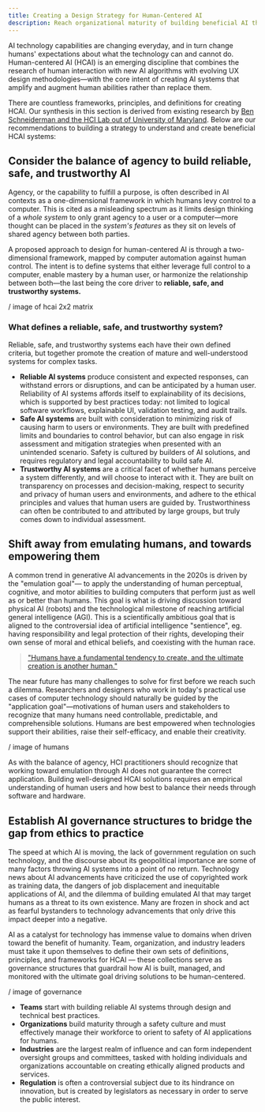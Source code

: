 ```yaml
---
title: Creating a Design Strategy for Human-Centered AI
description: Reach organizational maturity of building beneficial AI through new strategies
---
```


AI technology capabilities are changing everyday, and in turn change humans' expectations about what the technology can and cannot do. Human-centered AI (HCAI) is an emerging discipline that combines the research of human interaction with new AI algorithms with evolving UX design methodologies—with the core intent of creating AI systems that amplify and augment human abilities rather than replace them.

There are countless frameworks, principles, and definitions for creating HCAI. Our synthesis in this section is derived from existing research by [Ben Schneiderman and the HCI Lab out of University of Maryland](https://hcil.umd.edu/human-centered-ai/). Below are our recommendations to building a strategy to understand and create beneficial HCAI systems:

## Consider the balance of agency to build reliable, safe, and trustworthy AI

Agency, or the capability to fulfill a purpose, is often described in AI contexts as a one-dimensional framework in which humans levy control to a computer. This is cited as a misleading spectrum as it limits design thinking of a *whole system* to only grant agency to a user or a computer—more thought can be placed in the *system's features* as they sit on levels of shared agency between both parties.

A proposed approach to design for human-centered AI is through a two-dimensional framework, mapped by computer automation against human control. The intent is to define systems that either leverage full control to a computer, enable mastery by a human user, or harmonize the relationship between both—the last being the core driver to **reliable, safe, and trustworthy systems.**

/ image of hcai 2x2 matrix

### What defines a reliable, safe, and trustworthy system?

Reliable, safe, and trustworthy systems each have their own defined criteria, but together promote the creation of mature and well-understood systems for complex tasks.

* **Reliable AI systems** produce consistent and expected responses, can withstand errors or disruptions, and can be anticipated by a human user. Reliability of AI systems affords itself to explainability of its decisions, which is supported by best practices today: not limited to logical software workflows, explainable UI, validation testing, and audit trails.
* **Safe AI systems** are built with consideration to minimizing risk of causing harm to users or environments. They are built with predefined limits and boundaries to control behavior, but can also engage in risk assessment and mitigation strategies when presented with an unintended scenario. Safety is cultured by builders of AI solutions, and requires regulatory and legal accountability to build safe AI.
* **Trustworthy AI systems** are a critical facet of whether humans perceive a system differently, and will choose to interact with it. They are built on transparency on processes and decision-making, respect to security and privacy of human users and environments, and adhere to the ethical principles and values that human users are guided by. Trustworthiness can often be contributed to and attributed by large groups, but truly comes down to individual assessment.

## Shift away from emulating humans, and towards empowering them

A common trend in generative AI advancements in the 2020s is driven by the "emulation goal"— to apply the understanding of human perceptual, cognitive, and motor abilities to building computers that perform just as well as or better than humans. This goal is what is driving discussion toward physical AI (robots) and the technological milestone of reaching artificial general intelligence (AGI). This is a scientifically ambitious goal that is aligned to the controversial idea of artificial intelligence "sentience", eg. having responsibility and legal protection of their rights, developing their own sense of moral and ethical beliefs, and coexisting with the human race.

> ["Humans have a fundamental tendency to create, and the ultimate creation is another human."](https://www.annualreviews.org/content/journals/10.1146/annurev-psych-010416-043958)

The near future has many challenges to solve for first before we reach such a dilemma. Researchers and designers who work in today's practical use cases of computer technology should naturally be guided by the "application goal"—motivations of human users and stakeholders to recognize that many humans need controllable, predictable, and comprehensible solutions. Humans are best empowered when technologies support their abilities, raise their self-efficacy, and enable their creativity.

/ image of humans

As with the balance of agency, HCI practitioners should recognize that working toward emulation through AI does not guarantee the correct application. Building well-designed HCAI solutions requires an empirical understanding of human users and how best to balance their needs through software and hardware.

## Establish AI governance structures to bridge the gap from ethics to practice

The speed at which AI is moving, the lack of government regulation on such technology, and the discourse about its geopolitical importance are some of many factors throwing AI systems into a point of no return. Technology news about AI advancements have criticized the use of copyrighted work as training data, the dangers of job displacement and inequitable applications of AI, and the dilemma of building emulated AI that may target humans as a threat to its own existence. Many are frozen in shock and act as fearful bystanders to technology advancements that only drive this impact deeper into a negative. 

AI as a catalyst for technology has immense value to domains when driven toward the benefit of humanity. Team, organization, and industry leaders must take it upon themselves to define their own sets of definitions, principles, and frameworks for HCAI — these collections serve as governance structures that guardrail how AI is built, managed, and monitored with the ultimate goal driving solutions to be human-centered.

/ image of governance

* **Teams** start with building reliable AI systems through design and technical best practices.
* **Organizations** build maturity through a safety culture and must effectively manage their workforce to orient to safety of AI applications for humans.
* **Industries** are the largest realm of influence and can form independent oversight groups and committees, tasked with holding individuals and organizations accountable on creating ethically aligned products and services.
* **Regulation** is often a controversial subject due to its hindrance on innovation, but is created by legislators as necessary in order to serve the public interest.



